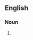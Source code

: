{{also|puppy dog eyes}}
==English==

===Noun===
{{en-plural noun|head=[[puppy]]-[[dog]] [[eye]]s}}

# {{alternative spelling of|en|puppy dog eyes}}
